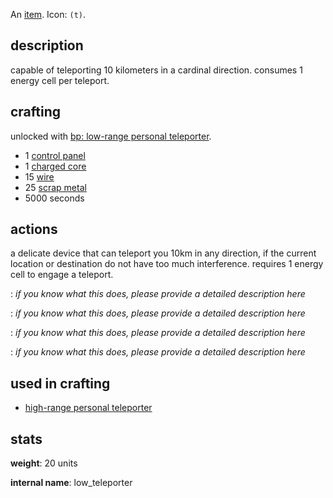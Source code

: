 {{FixTitle}}
An [[items|item]]. Icon: <code><nowiki>(t)</nowiki></code>.

== description ==

capable of teleporting 10 kilometers in a cardinal direction. consumes 1 energy cell per teleport.

== crafting ==

unlocked with [[bp: low-range personal teleporter]].

* 1 [[control panel]]
* 1 [[charged core]]
* 15 [[wire]]
* 25 [[scrap metal]]
* 5000 seconds

== actions ==

a delicate device that can teleport you 10km in any direction, if the current location or destination do not have too much interference. requires 1 energy cell to engage a teleport.

{{Button|teleport north}}: ''if you know what this does, please provide a detailed description here''

{{Button|teleport east}}: ''if you know what this does, please provide a detailed description here''

{{Button|teleport south}}: ''if you know what this does, please provide a detailed description here''

{{Button|teleport west}}: ''if you know what this does, please provide a detailed description here''

== used in crafting ==

* [[high-range personal teleporter]]

== stats ==

'''weight''': 20 units

'''internal name''': low_teleporter